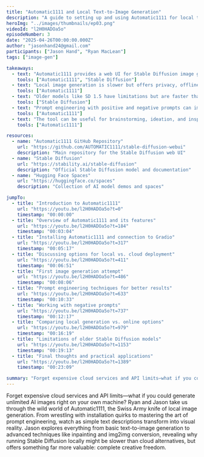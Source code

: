 ```yaml
---
title: "Automatic1111 and Local Text-to-Image Generation"
description: "A guide to setting up and using Automatic1111 for local text-to-image generation, covering installation, configuration, and effective prompt techniques."
heroImg: "../images/thumbnails/ep03.png"
videoId: "l2H0HADOa5o"
episodeNumber: 3
date: "2025-04-26T00:00:00.000Z"
author: "jasonhand24@gmail.com"
participants: ["Jason Hand", "Ryan MacLean"]
tags: ["image-gen"]

takeaways:
  - text: "Automatic1111 provides a web UI for Stable Diffusion image generation models"
    tools: ["Automatic1111", "Stable Diffusion"]
  - text: "Local image generation is slower but offers privacy, offline access, and cost savings"
    tools: ["Automatic1111"]
  - text: "Older models like SD 1.5 have limitations but are faster than newer ones"
    tools: ["Stable Diffusion"]
  - text: "Prompt engineering with positive and negative prompts can improve generation results"
    tools: ["Automatic1111"]
  - text: "The tool can be useful for brainstorming, ideation, and inspiration rather than final assets"
    tools: ["Automatic1111"]

resources:
  - name: "Automatic1111 GitHub Repository"
    url: "https://github.com/AUTOMATIC1111/stable-diffusion-webui"
    description: "Main repository for the Stable Diffusion web UI"
  - name: "Stable Diffusion"
    url: "https://stability.ai/stable-diffusion"
    description: "Official Stable Diffusion model and documentation"
  - name: "Hugging Face Spaces"
    url: "https://huggingface.co/spaces"
    description: "Collection of AI model demos and spaces"

jumpTo:
  - title: "Introduction to Automatic1111"
    url: "https://youtu.be/l2H0HADOa5o?t=0"
    timestamp: "00:00:00"
  - title: "Overview of Automatic1111 and its features"
    url: "https://youtu.be/l2H0HADOa5o?t=184"
    timestamp: "00:03:04"
  - title: "Installing Automatic1111 and connection to Gradio"
    url: "https://youtu.be/l2H0HADOa5o?t=317"
    timestamp: "00:05:17"
  - title: "Discussing options for local vs. cloud deployment"
    url: "https://youtu.be/l2H0HADOa5o?t=411"
    timestamp: "00:06:51"
  - title: "First image generation attempt"
    url: "https://youtu.be/l2H0HADOa5o?t=486"
    timestamp: "00:08:06"
  - title: "Prompt engineering techniques for better results"
    url: "https://youtu.be/l2H0HADOa5o?t=633"
    timestamp: "00:10:33"
  - title: "Working with negative prompts"
    url: "https://youtu.be/l2H0HADOa5o?t=737"
    timestamp: "00:12:17"
  - title: "Comparing local generation vs. online options"
    url: "https://youtu.be/l2H0HADOa5o?t=979"
    timestamp: "00:16:19"
  - title: "Limitations of older Stable Diffusion models"
    url: "https://youtu.be/l2H0HADOa5o?t=1153"
    timestamp: "00:19:13"
  - title: "Final thoughts and practical applications"
    url: "https://youtu.be/l2H0HADOa5o?t=1389"
    timestamp: "00:23:09"

summary: "Forget expensive cloud services and API limits—what if you could generate unlimited AI images right on your own machine? Ryan and Jason take us through the wild world of Automatic1111, the Swiss Army knife of local image generation. From wrestling with installation quirks to mastering the art of prompt engineering, watch as simple text descriptions transform into visual reality. Jason explores everything from basic text-to-image generation to advanced techniques like inpainting and img2img conversion, revealing why running Stable Diffusion locally might be slower than cloud alternatives, but offers something far more valuable: complete creative freedom."
---
```


Forget expensive cloud services and API limits—what if you could generate unlimited AI images right on your own machine? Ryan and Jason take us through the wild world of Automatic1111, the Swiss Army knife of local image generation. From wrestling with installation quirks to mastering the art of prompt engineering, watch as simple text descriptions transform into visual reality. Jason explores everything from basic text-to-image generation to advanced techniques like inpainting and img2img conversion, revealing why running Stable Diffusion locally might be slower than cloud alternatives, but offers something far more valuable: complete creative freedom. 